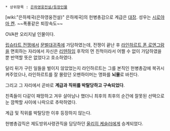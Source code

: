  * 상위항목 : [[은하영웅전설/등장인물]]

[wiki:"은하제국(은하영웅전설)" 은하제국]의 헌병총감으로 계급은 [[대장]]. 성우는 [[시로야마 켄]].
~~폭풍같은 퇴장속도~~

OVA판 오리지널 인물이다.

[[립슈타트 전쟁]]에서 [[문벌대귀족]]에 가담하였는데, 전쟁이 끝난 후 [[라인하르트 폰 로엔그람]]을 면회하는 자리에서 자신은 [[리텐하임]] 후작의 먼 친척이라서 어쩔 수 없이 가담하였을 뿐 반역할 뜻은 없었다고 호소하였다.

달리 뒤가 구린 일들을 벌이지 않았었는지 라인하르트는 그를 본직인 헌병총감에 복귀시켜주었으나, 라인하르트를 잘 몰랐던 오펜하이머는 명화를 '''뇌물'''로 바친다.

그리고 그 자리에서 곧바로 '''계급과 직위를 박탈당하고 구속되었다'''.

친족들이 다같이 패망하고 겨우 살아남나 했더니 최후의 최후의 순간에 잘못된 선택으로 눈 깜짝할 사이에 나락으로 추락하였다.

계급 및 직위를 박탈당한 이후 등장하지 않는다.

헌병총감직은 제도방위사령관직을 담당하던 [[울리히 케슬러]]에게 승계되었다.
